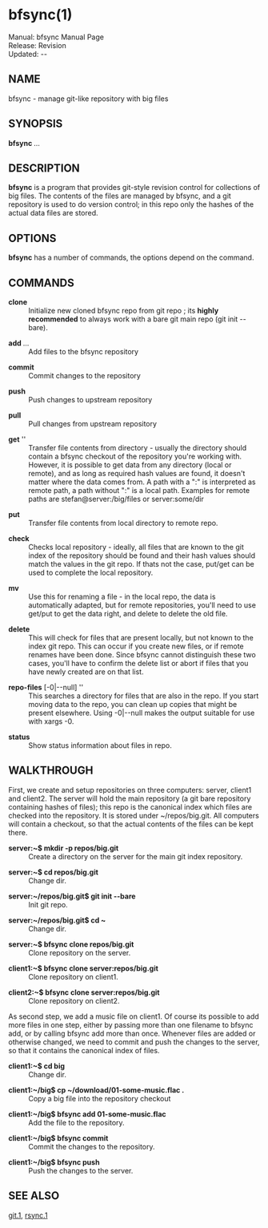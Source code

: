 = bfsync(1) =
Manual: bfsync Manual Page <br />
Release: Revision {{REVISIONID}} <br />
Updated: {{REVISIONYEAR}}-{{padleft:{{REVISIONMONTH}}|2}}-{{REVISIONDAY}} <br />

==NAME==
bfsync - manage git-like repository with big files

==SYNOPSIS==
'''bfsync''' ''<command>'' ''<args>...''

== DESCRIPTION ==

'''bfsync''' is a program that provides git-style revision control for collections of big files. The
contents of the files are managed by bfsync, and a git repository is used to do version control; in
this repo only the hashes of the actual data files are stored. 

== OPTIONS ==

'''bfsync''' has a number of commands, the options depend on the command.

== COMMANDS ==

; '''clone''' ''<repo>''
: Initialize new cloned bfsync repo from git repo ''<repo>''; its '''highly recommended''' to always work with a bare git main repo (git init --bare).

; '''add''' ''<files>...''
: Add files to the bfsync repository

; '''commit'''
: Commit changes to the repository

; '''push'''
: Push changes to upstream repository

; '''pull'''
: Pull changes from upstream repository

; '''get''' ''<dir>|<remote dir>'
: Transfer file contents from directory - usually the directory should contain a bfsync checkout of the repository you're working with. However, it is possible to get data from any directory (local or remote), and as long as required hash values are found, it doesn't matter where the data comes from. A path with a ":" is interpreted as remote path, a path without ":" is a local path. Examples for remote paths are stefan@server:/big/files or server:some/dir

; '''put''' ''<remote repo>''
: Transfer file contents from local directory to remote repo.

; '''check'''
: Checks local repository - ideally, all files that are known to the git index of the repository should be found and their hash values should match the values in the git repo. If thats not the case, put/get can be used to complete the local repository.

; '''mv''' ''<src_file>'' ''<dest_file>''
: Use this for renaming a file - in the local repo, the data is automatically adapted, but for remote repositories, you'll need to use get/put to get the data right, and delete to delete the old file.

; '''delete'''
: This will check for files that are present locally, but not known to the index git repo. This can occur if you create new files, or if remote renames have been done. Since bfsync cannot distinguish these two cases, you'll have to confirm the delete list or abort if files that you have newly created are on that list.

; '''repo-files''' [-0|--null] ''<dir>''
: This searches a directory for files that are also in the repo. If you start moving data to the repo, you can clean up copies that might be present elsewhere. Using -0|--null makes the output suitable for use with xargs -0.

; '''status'''
: Show status information about files in repo.

== WALKTHROUGH ==

First, we create and setup repositories on three computers: server, client1 and client2. The server will hold the main repository (a git bare repository containing hashes of files); this repo is the canonical index which files are checked into the repository. It is stored under ~/repos/big.git. All computers will contain a checkout, so that the actual contents of the files can be kept there.

; '''server:~$ mkdir -p repos/big.git'''
: Create a directory on the server for the main git index repository.

; '''server:~$ cd repos/big.git'''
: Change dir.

; '''server:~/repos/big.git$ git init --bare'''
: Init git repo.

; '''server:~/repos/big.git$ cd ~'''
: Change dir.

; '''server:~$ bfsync clone repos/big.git'''
: Clone repository on the server.

; '''client1:~$ bfsync clone server:repos/big.git'''
: Clone repository on client1.

; '''client2:~$ bfsync clone server:repos/big.git'''
: Clone repository on client2.

As second step, we add a music file on client1. Of course its possible to add more files in one step, either by passing more than one filename to bfsync add, or by calling bfsync add more than once. Whenever files are added or otherwise changed, we need to commit and push the changes to the server, so that it contains the canonical index of files.
 
; '''client1:~$ cd big'''
: Change dir.

; '''client1:~/big$ cp ~/download/01-some-music.flac .'''
: Copy a big file into the repository checkout

; '''client1:~/big$ bfsync add 01-some-music.flac'''
: Add the file to the repository.

; '''client1:~/big$ bfsync commit'''
: Commit the changes to the repository.

; '''client1:~/big$ bfsync push'''
: Push the changes to the server.

== SEE ALSO ==
[[git.1]],
[[rsync.1]]